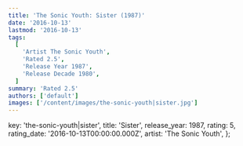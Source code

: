 ```yaml
---
title: 'The Sonic Youth: Sister (1987)'
date: '2016-10-13'
lastmod: '2016-10-13'
tags:
  [
    'Artist The Sonic Youth',
    'Rated 2.5',
    'Release Year 1987',
    'Release Decade 1980',
  ]
summary: 'Rated 2.5'
authors: ['default']
images: ['/content/images/the-sonic-youth|sister.jpg']
---
```


  key: 'the-sonic-youth|sister',
  title: 'Sister',
  release_year: 1987,
  rating: 5,
  rating_date: '2016-10-13T00:00:00.000Z',
  artist: 'The Sonic Youth',
};

<MusicRating data={data} />
